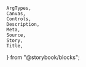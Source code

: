     ArgTypes,
    Canvas,
    Controls,
    Description,
    Meta,
    Source,
    Story,
    Title,
} from "@storybook/blocks";


<Meta of={stories} />
<Title of={stories} />
<Description of={Tooltip} />

## Example

<Canvas
    sourceState="shown"
    of={stories.Default}
/>
